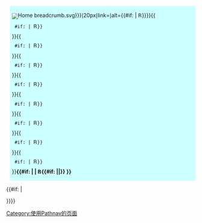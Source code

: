 <includeonly>{{namespace detect | category = {{error|模板使用錯誤：分類頁面請使用[[Template:Catnav]]}} |main=[[Category:使用Pathnav的條目]]| other=</includeonly>{{#if: {{{frame|}}}|<div class="pathnavbox">}}
<div style="margin-left: 10px; padding: 5px 5px 5px 5px; background-color: #CFF; clear:both; vertical-align:center; font-size:middle; cursor:default; line-height:0.8em;">[[File:{{{rootimg|Home breadcrumb.svg}}}|20px|link={{{rootlink|Wikipedia:首页}}}|alt={{{roottext|}}}]]{{#if: {{{1|}}}|&nbsp;[[File:Breadcrumb separator 2.svg|10px|alt=>|link=]]{{pathnav/link|{{{1}}}|{{{namespace|{{NAMESPACE}}}}}}}}}{{
  #if: {{{2|}}}|&nbsp;[[File:Breadcrumb separator 2.svg|10px|alt=>|link=]]{{pathnav/link|{{{2}}}|{{{namespace|{{NAMESPACE}}}}}}}
}}{{
  #if: {{{3|}}}|&nbsp;[[File:Breadcrumb separator 2.svg|10px|alt=>|link=]]{{pathnav/link|{{{3}}}|{{{namespace|{{NAMESPACE}}}}}}}
}}{{
  #if: {{{4|}}}|&nbsp;[[File:Breadcrumb separator 2.svg|10px|alt=>|link=]]{{pathnav/link|{{{4}}}|{{{namespace|{{NAMESPACE}}}}}}}
}}{{
  #if: {{{5|}}}|&nbsp;[[File:Breadcrumb separator 2.svg|10px|alt=>|link=]]{{pathnav/link|{{{5}}}|{{{namespace|{{NAMESPACE}}}}}}}
}}{{
  #if: {{{6|}}}|&nbsp;[[File:Breadcrumb separator 2.svg|10px|alt=>|link=]]{{pathnav/link|{{{6}}}|{{{namespace|{{NAMESPACE}}}}}}}
}}{{
  #if: {{{7|}}}|&nbsp;[[File:Breadcrumb separator 2.svg|10px|alt=>|link=]]{{pathnav/link|{{{7}}}|{{{namespace|{{NAMESPACE}}}}}}}
}}{{
  #if: {{{8|}}}|&nbsp;[[File:Breadcrumb separator 2.svg|10px|alt=>|link=]]{{pathnav/link|{{{8}}}|{{{namespace|{{NAMESPACE}}}}}}}
}}{{
  #if: {{{9|}}}|&nbsp;[[File:Breadcrumb separator 2.svg|10px|alt=>|link=]]{{pathnav/link|{{{9}}}|{{{namespace|{{NAMESPACE}}}}}}}
}}'''{{#if: {{{hide|}}}| |&nbsp;[[File:Breadcrumb separator 2.svg|10px|alt=>|link=]]<span title="本條目">{{#if: {{{name|}}}|{{{name}}}|{{PAGENAME}}}}</span>
}}'''</div>{{#if: {{{frame|}}}|</div>}}<includeonly>[[Category:使用Pathnav的页面]]}}</includeonly><noinclude>{{Documentation}}</noinclude>